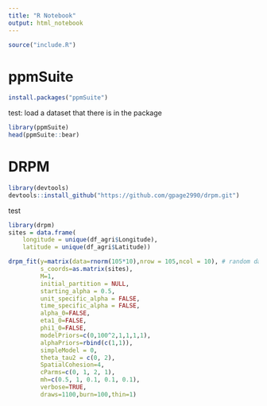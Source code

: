```yaml
---
title: "R Notebook"
output: html_notebook
---
```


```r
source("include.R")
```


# ppmSuite
```r
install.packages("ppmSuite")
```

test: load a dataset that there is in the package
```r
library(ppmSuite)
head(ppmSuite::bear)
```

# DRPM
```r
library(devtools)
devtools::install_github("https://github.com/gpage2990/drpm.git")
```

test 
```r
library(drpm)
sites = data.frame(
	longitude = unique(df_agri$Longitude), 
	latitude = unique(df_agri$Latitude))

drpm_fit(y=matrix(data=rnorm(105*10),nrow = 105,ncol = 10), # random data
         s_coords=as.matrix(sites),
         M=1,
         initial_partition = NULL,
         starting_alpha = 0.5,
         unit_specific_alpha = FALSE,
         time_specific_alpha = FALSE,
         alpha_0=FALSE,
         eta1_0=FALSE,
         phi1_0=FALSE,
         modelPriors=c(0,100^2,1,1,1,1),
         alphaPriors=rbind(c(1,1)),
         simpleModel = 0,
         theta_tau2 = c(0, 2),
         SpatialCohesion=4,
         cParms=c(0, 1, 2, 1),
         mh=c(0.5, 1, 0.1, 0.1, 0.1),
         verbose=TRUE,
         draws=1100,burn=100,thin=1)
```

